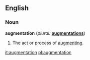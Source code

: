 ==English==

===Noun===
'''augmentation'''  (''plural:'' '''[[augmentations]]''')
# The act or process of [[augment]]ing.

[[it:augmentation]]
[[pl:augmentation]]